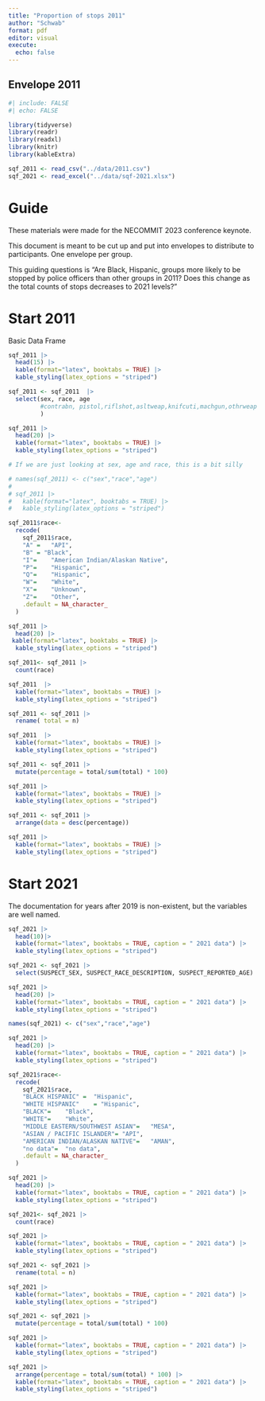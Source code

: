 ```yaml
---
title: "Proportion of stops 2011"
author: "Schwab"
format: pdf
editor: visual
execute: 
  echo: false
---
```


## Envelope 2011

```r
#| include: FALSE
#| echo: FALSE

library(tidyverse)
library(readr)
library(readxl)
library(knitr)
library(kableExtra)

sqf_2011 <- read_csv("../data/2011.csv")
sqf_2021 <- read_excel("../data/sqf-2021.xlsx")


```

# Guide

These materials were made for the NECOMMIT 2023 conference keynote.

This document is meant to be cut up and put into envelopes to distribute to participants. One envelope per group.

This guiding questions is "Are Black, Hispanic, groups more likely to be stopped by police officers than other groups in 2011? Does this change as the total counts of stops decreases to 2021 levels?"

# Start 2011

\newpage

Basic Data Frame

```r
sqf_2011 |>
  head(15) |>
  kable(format="latex", booktabs = TRUE) |>
  kable_styling(latex_options = "striped")
```

\newpage

```r
sqf_2011 <- sqf_2011  |>
  select(sex, race, age
         #contrabn, pistol,riflshot,asltweap,knifcuti,machgun,othrweap 
         )

sqf_2011 |> 
  head(20) |>
  kable(format="latex", booktabs = TRUE) |>
  kable_styling(latex_options = "striped")
```

\newpage

```r
# If we are just looking at sex, age and race, this is a bit silly

# names(sqf_2011) <- c("sex","race","age") 
# 
# sqf_2011 |> 
#   kable(format="latex", booktabs = TRUE) |>
#   kable_styling(latex_options = "striped")
```

```r

sqf_2011$race<-
  recode(
    sqf_2011$race, 
    "A" =	"API",
    "B"	= "Black",
    "I"=	"American Indian/Alaskan Native",
    "P"=	"Hispanic",
    "Q"=	"Hispanic",
    "W"=	"White",
    "X"=	"Unknown",
    "Z"=	"Other",
    .default = NA_character_
  )

sqf_2011 |> 
  head(20) |>
 kable(format="latex", booktabs = TRUE) |>
  kable_styling(latex_options = "striped")
```

\newpage

```r

sqf_2011<- sqf_2011 |> 
  count(race) 

sqf_2011  |>
  kable(format="latex", booktabs = TRUE) |>
  kable_styling(latex_options = "striped")
```

\newpage

```r
sqf_2011 <- sqf_2011 |>
  rename( total = n)

sqf_2011  |>
  kable(format="latex", booktabs = TRUE) |>
  kable_styling(latex_options = "striped")
```

\newpage

```r

sqf_2011 <- sqf_2011 |> 
  mutate(percentage = total/sum(total) * 100) 

sqf_2011 |> 
  kable(format="latex", booktabs = TRUE) |>
  kable_styling(latex_options = "striped")
```

\newpage

```r

sqf_2011 <- sqf_2011 |> 
  arrange(data = desc(percentage))

sqf_2011 |>
  kable(format="latex", booktabs = TRUE) |>
  kable_styling(latex_options = "striped")
```

\newpage

# Start 2021

The documentation for years after 2019 is non-existent, but the variables are well named.

\newpage

```r
sqf_2021 |>
  head(10)|>
  kable(format="latex", booktabs = TRUE, caption = " 2021 data") |>
  kable_styling(latex_options = "striped")
```

\newpage

```r
sqf_2021 <- sqf_2021 |>
  select(SUSPECT_SEX, SUSPECT_RACE_DESCRIPTION, SUSPECT_REPORTED_AGE)

sqf_2021 |>
  head(20) |>
  kable(format="latex", booktabs = TRUE, caption = " 2021 data") |>
  kable_styling(latex_options = "striped")
```

\newpage

```r
names(sqf_2021) <- c("sex","race","age") 

sqf_2021 |> 
  head(20) |>
  kable(format="latex", booktabs = TRUE, caption = " 2021 data") |>
  kable_styling(latex_options = "striped")
```

\newpage

```r

sqf_2021$race<-
  recode(
    sqf_2021$race,
    "BLACK HISPANIC" =	"Hispanic",
    "WHITE HISPANIC"	= "Hispanic",
    "BLACK"=	"Black",
    "WHITE"=	"White",
    "MIDDLE EASTERN/SOUTHWEST ASIAN"=	"MESA",
    "ASIAN / PACIFIC ISLANDER"=	"API",
    "AMERICAN INDIAN/ALASKAN NATIVE"=	"AMAN",
    "no data"=	"no data",
    .default = NA_character_
  )

sqf_2021 |> 
  head(20) |>
  kable(format="latex", booktabs = TRUE, caption = " 2021 data") |>
  kable_styling(latex_options = "striped")
```

\newpage

```r

sqf_2021<- sqf_2021 |> 
  count(race) 

sqf_2021 |>
  kable(format="latex", booktabs = TRUE, caption = " 2021 data") |>
  kable_styling(latex_options = "striped")
```

\newpage

```r
sqf_2021 <- sqf_2021 |>
  rename(total = n)

sqf_2021 |>
  kable(format="latex", booktabs = TRUE, caption = " 2021 data") |>
  kable_styling(latex_options = "striped")
```

\newpage

```r

sqf_2021 <- sqf_2021 |> 
  mutate(percentage = total/sum(total) * 100) 

sqf_2021 |>
  kable(format="latex", booktabs = TRUE, caption = " 2021 data") |>
  kable_styling(latex_options = "striped")
```

\newpage

```r

sqf_2021 |> 
  arrange(percentage = total/sum(total) * 100) |>
  kable(format="latex", booktabs = TRUE, caption = " 2021 data") |>
  kable_styling(latex_options = "striped")
```
